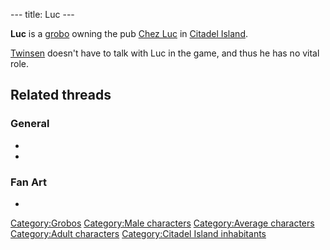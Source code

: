 ---
title: Luc
---

{{twinsunica import}}{{Infobox Character
 |image=Luc.jpg
 |race=grobo
 |gender=Male
 |size=average
 |age=Adult
 |magical=no
 |lba1=
 |lba2=yes
 |occupation=
 |requires=
 |amount=
 |fam1=
 |fam2=
 |planet=
 |island=
 |building=
}}

'''Luc''' is a [[grobo]] owning the pub [[Chez Luc]] in [[Citadel Island]].

[[Twinsen]] doesn't have to talk with Luc in the game, and thus he has no vital role.

==Related threads==
===General===
* {{thread|id=7972|title=Families}}
* {{thread|id=155|title=Twinsun - a happy jolly place? I THINK NOT}}

===Fan Art===
* {{post|id=76367|title=Edited Film Pictures}}

[[Category:Grobos]]
[[Category:Male characters]]
[[Category:Average characters]]
[[Category:Adult characters]]
[[Category:Citadel Island inhabitants]]